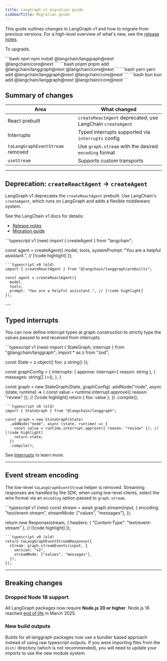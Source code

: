 ```yaml
---
title: LangGraph v1 migration guide
sidebarTitle: Migration guide
---
```



<AlphaCalloutJS />

This guide outlines changes in LangGraph v1 and how to migrate from previous versions. For a high-level overview of what's new, see the [release notes](/oss/releases/langgraph-v1).

To upgrade,

<CodeGroup>
```bash npm
npm install @langchain/langgraph@next @langchain/core@next
```
```bash pnpm
pnpm add @langchain/langgraph@next @langchain/core@next
```
```bash yarn
yarn add @langchain/langgraph@next @langchain/core@next
```
```bash bun
bun add @langchain/langgraph@next @langchain/core@next
```
</CodeGroup>

## Summary of changes

| Area | What changed |
|------|--------------|
| React prebuilt | `createReactAgent` deprecated; use LangChain `createAgent` |
| Interrupts | Typed interrupts supported via `interrupts` config |
| `toLangGraphEventStream` removed | Use `graph.stream` with the desired `encoding` format |
| `useStream` | Supports custom transports |

---

## Deprecation: `createReactAgent` → `createAgent`

LangGraph v1 deprecates the `createReactAgent` prebuilt. Use LangChain's `createAgent`, which runs on LangGraph and adds a flexible middleware system.

See the LangChain v1 docs for details:

- [Release notes](/oss/releases/langchain-v1#createagent)
- [Migration guide](/oss/migrate/langchain-v1#createagent)

<CodeGroup>
```typescript v1 (new)
import { createAgent } from "langchain";

const agent = createAgent({
  model,
  tools,
  systemPrompt: "You are a helpful assistant.", // [!code highlight]
});
```
```typescript v0 (old)
import { createReactAgent } from "@langchain/langgraph/prebuilts";

const agent = createReactAgent({
  model,
  tools,
  prompt: "You are a helpful assistant.", // [!code highlight]
});
```
</CodeGroup>
---

## Typed interrupts

You can now define interrupt types at graph construction to strictly type the values passed to and received from interrupts.

<CodeGroup>
```typescript v1 (new)
import { StateGraph, interrupt } from "@langchain/langgraph";
import * as z from "zod";

const State = z.object({ foo: z.string() });

const graphConfig = {
  interrupts: {
    approve: interrupt<{ reason: string }, { messages: string[] }>(),
  },
}

const graph = new StateGraph(State, graphConfig)
  .addNode("node", async (state, runtime) => {
    const value = runtime.interrupt.approve({ reason: "review" }); // [!code highlight]
    return { foo: value };
  })
  .compile();
```
```typescript v0 (old)
import { StateGraph } from "@langchain/langgraph";

const graph = new StateGraph(State)
  .addNode("node", async (state, runtime) => {
    const value = runtime.interrupt.approve({ reason: "review" }); // [!code highlight]
    return state;
  })
  .compile();
```
</CodeGroup>

See [Interrupts](/oss/langgraph/interrupts) to learn more.

---

## Event stream encoding

The low-level `toLangGraphEventStream` helper is removed. Streaming responses are handled by the SDK; when using low-level clients, select the wire format via an `encoding` option passed to `graph.stream`.

<CodeGroup>
```typescript v1 (new)
const stream = await graph.stream(input, {
  encoding: "text/event-stream",
  streamMode: ["values", "messages"],
});

return new Response(stream, {
  headers: { "Content-Type": "text/event-stream" }, // [!code highlight]
});
```
```typescript v0 (old)
return toLangGraphEventStreamResponse({
  stream: graph.streamEvents(input, {
    version: "v2",
    streamMode: ["values", "messages"],
  }),
});
```
</CodeGroup>

---

## Breaking changes

### Dropped Node 18 support

All LangGraph packages now require **Node.js 20 or higher**. Node.js 18 reached [end of life](https://nodejs.org/en/about/releases/) in March 2025.

### New build outputs

Builds for all langgraph packages now use a bundler based approach instead of using raw typescript outputs. If you were importing files from the `dist/` directory (which is not recommended), you will need to update your imports to use the new module system.
